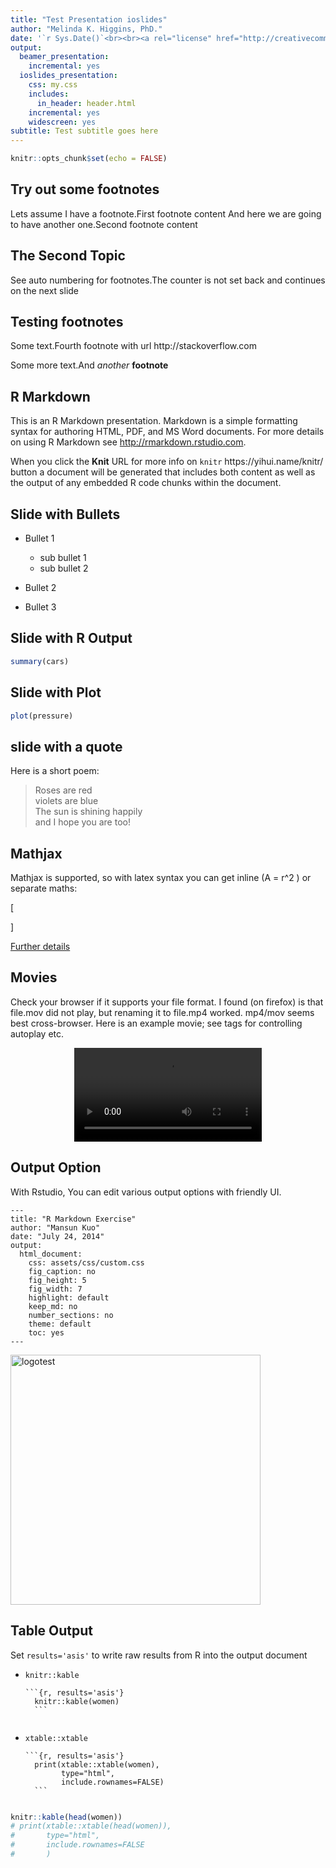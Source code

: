 ```yaml
---
title: "Test Presentation ioslides"
author: "Melinda K. Higgins, PhD."
date: '`r Sys.Date()`<br><br><a rel="license" href="http://creativecommons.org/licenses/by-nc-sa/4.0/"><img alt="by-nc-sa-4.0-88x31.png" style="border-width:0" src="images/by-nc-sa-4.0-88x31.png" /></a>'
output:
  beamer_presentation:
    incremental: yes
  ioslides_presentation:
    css: my.css
    includes:
      in_header: header.html
    incremental: yes
    widescreen: yes
subtitle: Test subtitle goes here
---
```


```r
knitr::opts_chunk$set(echo = FALSE)
```

## Try out some footnotes

Lets assume I have a footnote.<footnote>First footnote content</footnote> And here we are going to have another one.<footnote>Second footnote content</footnote>


## The Second Topic

See auto numbering for footnotes.<footnote>The counter is not set back and continues on the next slide</footnote>

## Testing footnotes
Some text.<footnote>Fourth footnote with url http://stackoverflow.com</footnote>

Some more text.<footnote>And *another* **footnote**</footnote>

## R Markdown

This is an R Markdown presentation. Markdown is a simple formatting syntax for authoring HTML, PDF, and MS Word documents. For more details on using R Markdown see <http://rmarkdown.rstudio.com>.

When you click the **Knit** <footnote>URL for more info on `knitr` https://yihui.name/knitr/</footnote> button a document will be generated that includes both content as well as the output of any embedded R code chunks within the document.

## Slide with Bullets

* Bullet 1
    + sub bullet 1
    + sub bullet 2
    
* Bullet 2

* Bullet 3

## Slide with R Output

```r
summary(cars)
```

## Slide with Plot

```r
plot(pressure)
```

## slide with a quote

Here is a short poem:

<div class="quote-container2">

> Roses are red <br>
> violets are blue <br>
> The sun is shining happily <br>
> and I hope you are too!

</div>

## Mathjax

Mathjax is supported, so with latex syntax you can get inline  \(A = \pi
\times r^2 \) or separate maths:

\[
\begin{aligned}
I_{1} &= \int_{0}^{2*\pi} \sin(x)
\\
I_{2} &= \int_{0}^{2*\pi} \cos(x)
\end{aligned}
\]

[Further details](https://support.rstudio.com/hc/en-us/articles/200486328-Equations-in-R-Markdown)

## Movies

Check your browser if it supports your file format. I found (on
firefox) is that file.mov did not play, but renaming it to file.mp4
worked. mp4/mov seems best cross-browser.  Here is an example movie;
see tags for controlling autoplay etc.

<center>
<video id="sampleMovie1" src="p11ctrlconv.mov" loop="true" autoplay="true" controls></video>
</center>



## Output Option

With Rstudio, You can edit various output options with friendly UI.

<div class="columns-2">

```
---
title: "R Markdown Exercise"
author: "Mansun Kuo"
date: "July 24, 2014"
output:
  html_document:
    css: assets/css/custom.css
    fig_caption: no
    fig_height: 5
    fig_width: 7
    highlight: default
    keep_md: no
    number_sections: no
    theme: default
    toc: yes
---
```


<img src="images/logotest1.png" alt="logotest" height="400">

</div>

## Table Output

Set `results='asis'` to write raw results from R into the output document

<div class="columns-2">

- `knitr::kable`

    <pre class="markdown"><code>&#96;&#96;&#96;{r, results='asis'}
    knitr::kable(women)
    &#96;&#96;&#96;
    </code></pre>

- `xtable::xtable`

    <pre class="markdown"><code>&#96;&#96;&#96;{r, results='asis'}
    print(xtable::xtable(women), 
          type="html", 
          include.rownames=FALSE)
    &#96;&#96;&#96;
    </code></pre>

```r
knitr::kable(head(women))
# print(xtable::xtable(head(women)), 
#       type="html", 
#       include.rownames=FALSE
#       )
```

</div>

